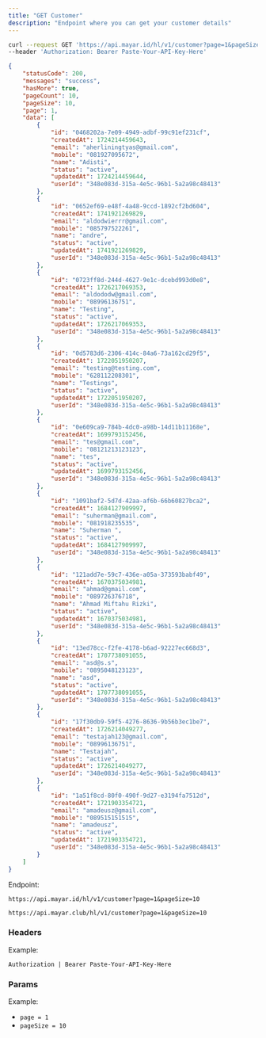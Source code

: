```yaml
---
title: "GET Customer"
description: "Endpoint where you can get your customer details"
---
```


<RequestExample>

```bash Request Example
curl --request GET 'https://api.mayar.id/hl/v1/customer?page=1&pageSize=10' \
--header 'Authorization: Bearer Paste-Your-API-Key-Here'
```

</RequestExample>

<ResponseExample>

```json Response Example 200
{
    "statusCode": 200,
    "messages": "success",
    "hasMore": true,
    "pageCount": 10,
    "pageSize": 10,
    "page": 1,
    "data": [
        {
            "id": "0468202a-7e09-4949-adbf-99c91ef231cf",
            "createdAt": 1724214459643,
            "email": "aherliningtyas@gmail.com",
            "mobile": "081927095672",
            "name": "Adisti",
            "status": "active",
            "updatedAt": 1724214459644,
            "userId": "348e083d-315a-4e5c-96b1-5a2a98c48413"
        },
        {
            "id": "0652ef69-e48f-4a48-9ccd-1892cf2bd604",
            "createdAt": 1741921269829,
            "email": "aldodwierrr@gmail.com",
            "mobile": "085797522261",
            "name": "andre",
            "status": "active",
            "updatedAt": 1741921269829,
            "userId": "348e083d-315a-4e5c-96b1-5a2a98c48413"
        },
        {
            "id": "0723ff8d-244d-4627-9e1c-dcebd993d0e8",
            "createdAt": 1726217069353,
            "email": "aldododw@gmail.com",
            "mobile": "08996136751",
            "name": "Testing",
            "status": "active",
            "updatedAt": 1726217069353,
            "userId": "348e083d-315a-4e5c-96b1-5a2a98c48413"
        },
        {
            "id": "0d5783d6-2306-414c-84a6-73a162cd29f5",
            "createdAt": 1722051950207,
            "email": "testing@testing.com",
            "mobile": "628112208301",
            "name": "Testings",
            "status": "active",
            "updatedAt": 1722051950207,
            "userId": "348e083d-315a-4e5c-96b1-5a2a98c48413"
        },
        {
            "id": "0e609ca9-784b-4dc0-a98b-14d11b11168e",
            "createdAt": 1699793152456,
            "email": "tes@gmail.com",
            "mobile": "08121213123123",
            "name": "tes",
            "status": "active",
            "updatedAt": 1699793152456,
            "userId": "348e083d-315a-4e5c-96b1-5a2a98c48413"
        },
        {
            "id": "1091baf2-5d7d-42aa-af6b-66b60827bca2",
            "createdAt": 1684127909997,
            "email": "suherman@gmail.com",
            "mobile": "081918235535",
            "name": "Suherman ",
            "status": "active",
            "updatedAt": 1684127909997,
            "userId": "348e083d-315a-4e5c-96b1-5a2a98c48413"
        },
        {
            "id": "121add7e-59c7-436e-a05a-373593babf49",
            "createdAt": 1670375034981,
            "email": "ahmad@gmail.com",
            "mobile": "089726376718",
            "name": "Ahmad Miftahu Rizki",
            "status": "active",
            "updatedAt": 1670375034981,
            "userId": "348e083d-315a-4e5c-96b1-5a2a98c48413"
        },
        {
            "id": "13ed78cc-f2fe-4178-b6ad-92227ec668d3",
            "createdAt": 1707738091055,
            "email": "asd@s.s",
            "mobile": "0895048123123",
            "name": "asd",
            "status": "active",
            "updatedAt": 1707738091055,
            "userId": "348e083d-315a-4e5c-96b1-5a2a98c48413"
        },
        {
            "id": "17f30db9-59f5-4276-8636-9b56b3ec1be7",
            "createdAt": 1726214049277,
            "email": "testajah123@gmail.com",
            "mobile": "08996136751",
            "name": "Testajah",
            "status": "active",
            "updatedAt": 1726214049277,
            "userId": "348e083d-315a-4e5c-96b1-5a2a98c48413"
        },
        {
            "id": "1a51f8cd-80f0-490f-9d27-e3194fa7512d",
            "createdAt": 1721903354721,
            "email": "amadeusz@gmail.com",
            "mobile": "089515151515",
            "name": "amadeusz",
            "status": "active",
            "updatedAt": 1721903354721,
            "userId": "348e083d-315a-4e5c-96b1-5a2a98c48413"
        }
    ]
}
```

</ResponseExample>

Endpoint:

<CodeGroup>

```Production Production
https://api.mayar.id/hl/v1/customer?page=1&pageSize=10
```


```Sandbox Sandbox
https://api.mayar.club/hl/v1/customer?page=1&pageSize=10
```

</CodeGroup>

### Headers

<ResponseField name="Authorization" type="string" required>
  Example:

  `Authorization | Bearer Paste-Your-API-Key-Here`
</ResponseField>

### Params

<ParamField path="param" type="string" required>
  Example:

  - `page = 1`
  - `pageSize = 10`
</ParamField>